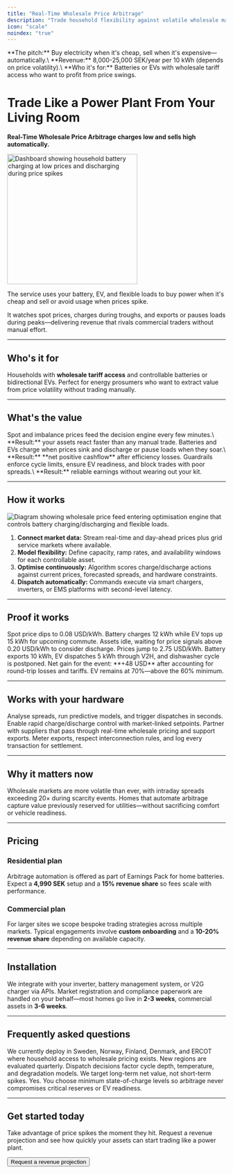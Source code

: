 ```yaml
---
title: "Real-Time Wholesale Price Arbitrage"
description: "Trade household flexibility against volatile wholesale markets to buy low, sell high."
icon: "scale"
noindex: "true"
---
```


<Info>
**The pitch:** Buy electricity when it's cheap, sell when it's expensive—automatically.\
**Revenue:** 8,000-25,000 SEK/year per 10 kWh (depends on price volatility).\
**Who it's for:** Batteries or EVs with wholesale tariff access who want to profit from price swings.
</Info>

# Trade Like a Power Plant From Your Living Room

**Real-Time Wholesale Price Arbitrage charges low and sells high automatically.**

<img
  src="/images/hero-light.png"
  alt="Dashboard showing household battery charging at low prices and discharging during price spikes"
  noZoom={true}
  height="300"
  className="rounded-xl"
/>

The service uses your battery, EV, and flexible loads to buy power when it's cheap and sell or avoid usage when prices spike.

It watches spot prices, charges during troughs, and exports or pauses loads during peaks—delivering revenue that rivals commercial traders without manual effort.

---

## Who's it for

Households with **wholesale tariff access** and controllable batteries or bidirectional EVs. Perfect for energy prosumers who want to extract value from price volatility without trading manually.

---

## What's the value

<CardGroup cols={1}>
  <Card title="See every price move" icon="chart-line">
    Spot and imbalance prices feed the decision engine every few minutes.\
    **Result:** your assets react faster than any manual trade.
  </Card>
  <Card title="Buy low, sell high on autopilot" icon="arrow-up-right">
    Batteries and EVs charge when prices sink and discharge or pause loads when they soar.\
    **Result:** **net positive cashflow** after efficiency losses.
  </Card>
  <Card title="Protect hardware and routines" icon="shield-check">
    Guardrails enforce cycle limits, ensure EV readiness, and block trades with poor spreads.\
    **Result:** reliable earnings without wearing out your kit.
  </Card>
</CardGroup>

---

## How it works

![Diagram showing wholesale price feed entering optimisation engine that controls battery charging/discharging and flexible loads.](/images/hero-dark.png)

1. **Connect market data:** Stream real-time and day-ahead prices plus grid service markets where available.
2. **Model flexibility:** Define capacity, ramp rates, and availability windows for each controllable asset.
3. **Optimise continuously:** Algorithm scores charge/discharge actions against current prices, forecasted spreads, and hardware constraints.
4. **Dispatch automatically:** Commands execute via smart chargers, inverters, or EMS platforms with second-level latency.

---

## Proof it works

<Steps>
  <Step title="01:00 - Price trough">
    Spot price dips to 0.08 USD/kWh. Battery charges 12 kWh while EV tops up 15 kWh for upcoming commute.
  </Step>
  <Step title="09:00 - Market calm">
    Assets idle, waiting for price signals above 0.20 USD/kWh to consider discharge.
  </Step>
  <Step title="17:30 - Scarcity alert">
    Prices jump to 2.75 USD/kWh. Battery exports 10 kWh, EV dispatches 5 kWh through V2H, and dishwasher cycle is postponed.
  </Step>
  <Step title="18:15 - Profit locked">
    Net gain for the event: **+48 USD** after accounting for round-trip losses and tariffs. EV remains at 70%—above the 60% minimum.
  </Step>
</Steps>

---

## Works with your hardware

<CardGroup cols={2}>
  <Card title="AI Optimisation Platform" icon="brain">
    Analyse spreads, run predictive models, and trigger dispatches in seconds.
  </Card>
  <Card title="Smart EV/Battery Chargers" icon="battery-charging">
    Enable rapid charge/discharge control with market-linked setpoints.
  </Card>
  <Card title="Wholesale Tariff Access" icon="globe">
    Partner with suppliers that pass through real-time wholesale pricing and support exports.
  </Card>
  <Card title="Telemetry & Compliance" icon="shield">
    Meter exports, respect interconnection rules, and log every transaction for settlement.
  </Card>
</CardGroup>

---

## Why it matters now

Wholesale markets are more volatile than ever, with intraday spreads exceeding 20× during scarcity events. Homes that automate arbitrage capture value previously reserved for utilities—without sacrificing comfort or vehicle readiness.

---

## Pricing

### Residential plan

Arbitrage automation is offered as part of Earnings Pack for home batteries. Expect a **4,990 SEK** setup and a **15% revenue share** so fees scale with performance.

### Commercial plan

For larger sites we scope bespoke trading strategies across multiple markets. Typical engagements involve **custom onboarding** and a **10-20% revenue share** depending on available capacity.

---

## Installation

We integrate with your inverter, battery management system, or V2G charger via APIs. Market registration and compliance paperwork are handled on your behalf—most homes go live in **2-3 weeks**, commercial assets in **3-6 weeks**.

---

## Frequently asked questions

<AccordionGroup>
  <Accordion title="What markets do you support?">
    We currently deploy in Sweden, Norway, Finland, Denmark, and ERCOT where household access to wholesale pricing exists. New regions are evaluated quarterly.
  </Accordion>
  <Accordion title="How do you protect battery health?">
    Dispatch decisions factor cycle depth, temperature, and degradation models. We target long-term net value, not short-term spikes.
  </Accordion>
  <Accordion title="Can I reserve capacity for backup?">
    Yes. You choose minimum state-of-charge levels so arbitrage never compromises critical reserves or EV readiness.
  </Accordion>
</AccordionGroup>

---

## Get started today

Take advantage of price spikes the moment they hit. Request a revenue projection and see how quickly your assets can start trading like a power plant.

<Button href="/get-started" variant="primary" className="mt-4">
  Request a revenue projection
</Button>
